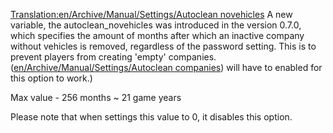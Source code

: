 [[Translation:en/Archive/Manual/Settings/Autoclean novehicles]]
A new variable, the autoclean_novehicles was introduced in the version 0.7.0, which specifies the amount of months after which an inactive company without vehicles is removed, regardless of the password setting. This is to prevent players from creating 'empty' companies.([[en/Archive/Manual/Settings/Autoclean companies]]) will have to enabled for this option to work.)

Max value - 256 months ~ 21 game years

Please note that when settings this value to 0, it disables this option.